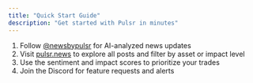 ```yaml
---
title: "Quick Start Guide"
description: "Get started with Pulsr in minutes"
---
```


1. Follow [@newsbypulsr](https://x.com/newsbypulsr) for AI-analyzed news updates
2. Visit [pulsr.news](https://pulsr.news) to explore all posts and filter by asset or impact level
3. Use the sentiment and impact scores to prioritize your trades
4. Join the Discord for feature requests and alerts 